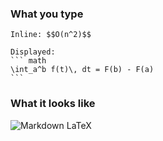 ### What you type

````
Inline: $$O(n^2)$$

Displayed:
``` math
\int_a^b f(t)\, dt = F(b) - F(a)
```
````

### What it looks like

![Markdown LaTeX](../../../../../static/images/help/markdown-latex.png)
